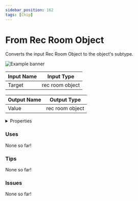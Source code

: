 ```yaml
---
sidebar_position: 162
tags: [Chip]
---
```


# From Rec Room Object

Converts the input Rec Room Object to the object's subtype.



![Example banner](./assets/7ff685a6-f59c-4c6c-b559-f343d81ea1d4.svg)

| Input Name | Input Type |
|-----------|-----------|
| Target | rec room object |

| Output Name | Output Type |
|-----------|-----------|
| Value | rec room object |


<details>
  <summary>Properties</summary>
  <div>
    <div>
    <table>
      <thead>
        <tr>
          <th>Is beta required?</th>
          <th>❌</th>
        </tr>
        <tr>
          <th>Is this chip a trolling risk?</th>
          <th>❌</th>
        </tr>
        <tr>
          <th>Chip UUID</th>
          <th>7ff685a6-f59c-4c6c-b559-f343d81ea1d4</th>
        </tr>
      </thead>
    </table>
    </div>
  </div>
</details>

### Uses

None so far!

### Tips

None so far!

### Issues

None so far!